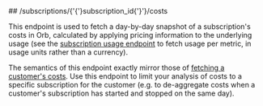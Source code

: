 
<MethodPill method="get" />
## /subscriptions/{'{'}subscription_id{'}'}/costs

This endpoint is used to fetch a day-by-day snapshot of a subscription's costs in Orb, calculated by applying
pricing information to the underlying usage (see the [subscription usage endpoint](fetch-subscription-usage) to
fetch usage per metric, in usage units rather than a currency).

The semantics of this endpoint exactly mirror those of [fetching a customer's costs](fetch-customer-costs). Use this
endpoint to limit your analysis of costs to a specific subscription for the customer (e.g. to de-aggregate costs
when a customer's subscription has started and stopped on the same day).
